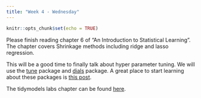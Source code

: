 ```yaml
---
title: "Week 4 - Wednesday"
---
```


```r
knitr::opts_chunk$set(echo = TRUE)
```

Please finish reading chapter 6 of "An Introduction to Statistical Learning". The chapter covers Shrinkage methods including ridge and lasso regression.

This will be a good time to finally talk about hyper parameter tuning. We will use the [tune](https://tune.tidymodels.org/) package and [dials](https://dials/tidymodels.org/) package. A great place to start learning about these packages is [this post](https://tune.tidymodels.org/articles/getting_started.html).

The tidymodels labs chapter can be found [here](https://emilhvitfeldt.github.io/ISLR-tidymodels-labs/linear-model-selection-and-regularization.html).
